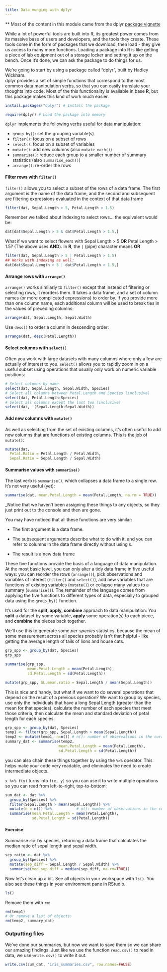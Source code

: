 ```yaml
---
title: Data munging with dplyr
---
```


** Most of the content in this module came from the dplyr 
[package vignette](http://cran.rstudio.com/web/packages/dplyr/vignettes/introduction.html)

While a lot of powerful tools are built into R, its greatest power comes from 
its massive base of users and developers, and the tools they create.  These 
tools come in the form of packages that we download, then load - they give us 
access to many more functions.  Loading a package into R is like getting a piece 
of lab equipment out of a storage locker and setting it up on the bench. Once 
it's done, we can ask the package to do things for us.

We're going to start by using a package called "dplyr", built by Hadley Wickham.  
dplyr provides a set of simple functions that correspond to the most common data 
manipulation verbs, so that you can easily translate your thoughts into code. 
Most of the this functionality is available in base **R**, but this package 
makes this kind of work much easier.

```r
install.packages("dplyr") # Install the package
```

```r
require(dplyr) # Load the package into memory
```

`dplyr` implements the following verbs useful for data manipulation:

* `group_by()`: set the grouping variable(s)
* `filter()`: focus on a subset of rows
* `select()`: focus on a subset of variables
* `mutate()`: add new columns (also `mutate_each()`)
* `summarise()`: reduce each group to a smaller number of summary statistics 
  (also `summarise_each()`)
* `arrange()`: re-order the rows

#### Filter rows with `filter()`

`filter()` allows you to select a subset of the rows of a data frame. The first 
argument is the name of the data frame, and the second and subsequent are 
filtering expressions evaluated in the context of that data frame

```r
filter(dat, Sepal.Length > 5, Petal.Length > 1.5)
```

Remember we talked about indexing to select rows... the equivalent would be:

```r
dat[dat$Sepal.Length > 5 & dat$Petal.Length > 1.5,]
```

What if we want to select flowers with Sepal Length > 5 **OR** Petal Length > 1.5?
(The above uses **AND**).  In **R**, the `|` (pipe) character means **OR**

```r
filter(dat, Sepal.Length > 5 | Petal.Length > 1.5)
## Works with indexing as well:
dat[dat$Sepal.Length > 5 | dat$Petal.Length > 1.5,]
```

#### Arrange rows with `arrange()`

`arrange()` works similarly to `filter()` except that instead of filtering or 
selecting rows, it reorders them. It takes a data frame, and a set of column 
names (or more complicated expressions) to order by. If you provide more than 
one column name, each additional column will be used to break ties in the values 
of preceding columns:

```r
arrange(dat, Sepal.Length, Sepal.Width)
```

Use `desc()` to order a column in descending order:

```r
arrange(dat, desc(Petal.Length))
```

#### Select columns with `select()`

Often you work with large datasets with many columns where only a few are 
actually of interest to you. `select()` allows you to rapidly zoom in on a 
useful subset using operations that usually only work on numeric variable positions:

```r
# Select columns by name
select(dat, Sepal.Length, Sepal.Width, Species)
# Select all columns between Petal.Length and Species (inclusive)
select(dat, Petal.Length:Species)
# Select all columns except the last two (inclusive)
select(dat, -(Sepal.Length:Sepal.Width))
```

#### Add new columns with `mutate()`

As well as selecting from the set of existing columns, it's often useful to add 
new columns that are functions of existing columns. This is the job of `mutate()`:

```r
mutate(dat,
  Petal.Ratio = Petal.Length / Petal.Width,
  Sepal.Ratio = Sepal.Length / Sepal.Width)
```

#### Summarise values with `summarise()`

The last verb is `summarise()`, which collapses a data frame to a single row. 
It's not very useful (yet):

```r
summarise(dat, mean.Petal.Length = mean(Petal.Length, na.rm = TRUE))
```

_Notice that we haven't been assigning these things to any objects, so they just 
print out to the console and then are gone.

You may have noticed that all these functions are very similar:

* The first argument is a data frame.

* The subsequent arguments describe what to do with it, and you can refer
  to columns in the data frame directly without using `$`.

* The result is a new data frame

These five functions provide the basis of a language of data manipulation. At 
the most basic level, you can only alter a tidy data frame in five useful ways: 
you can reorder the rows (`arrange()`), pick observations and variables of 
interest (`filter()` and `select()`), add new variables that are functions of 
existing variables (`mutate()`) or collapse many values to a summary 
(`summarise()`). The remainder of the language comes from applying the five 
functions to different types of data, especially to grouped data using the 
`group_by()` function.

It's used for the **split, apply, combine** approach to data manipulation: You 
**split** a dataset by some variable, **apply** some operation(s) to each piece, 
and **combine** the pieces back together.

We'll use this to generate some _per-species_ statistics, because the mean of 
some measurement across all species probably isn't that helpful - like getting 
the average length of tails of lions and house cats.

```r
grp_spp <- group_by(dat, Species)
grp_spp

summarise(grp_spp, 
          mean.Petal.Length = mean(Petal.Length), 
          sd.Petal.Length = sd(Petal.Length))

mutate(grp_spp, SL.mean.ratio = Sepal.Length / mean(Sepal.Length))
```

This is nice and handy, but what if we want to do several operations that depend 
on the result of a previous operation? We want to group by species, use only the 
individuals that have a long Sepal Length (greater than the mean for that 
species), calculate the number of each species that meet those criteria, then 
calculate the mean and standard deviation of petal length for each species.

```r
grp_spp <- group_by(dat, Species)
temp1 <- filter(grp_spp, Sepal.Length > mean(Sepal.Length))
temp2 <- mutate(temp1, n=n()) # n(): number of observations in the current group
summary_dat <- summarise(temp2, 
                        mean.Petal.Length = mean(Petal.Length), 
                        sd.Petal.Length = sd(Petal.Length))

```

you can also chain these things together by using the `%>%` operator. This helps 
make your code very readable, and eliminates the need to create intermediate 
objects.

`x %>% f(y)` turns into `f(x, y)` so you can use it to write multiple 
operations so you can read from left-to-right, top-to-bottom:

```r
sum_dat <- dat %>%
  group_by(Species) %>%
  filter(Sepal.Length > mean(Sepal.Length)) %>%
  mutate(n = n()) %>%           # n(): number of observations in the current group
  summarise(mean.Petal.Length = mean(Petal.Length), 
            sd.Petal.Length = sd(Petal.Length))
```

#### Exercise

Summarise `dat` by species, returning a data frame that calculates the median 
ratio of sepal length and sepal width.

```r
sep_ratio <- dat %>%
  group_by(Species) %>%
  mutate(sep_diff = Sepal.Length / Sepal.Width) %>%
  summarise(med_sep_diff = median(sep_diff, na.rm=TRUE))
```


Now let's clean up a bit. See all objects in your workspace with `ls()`.  You 
also see these things in your environment pane in RStudio.

```r
ls()
```

Remove them with `rm`:

```r
rm(temp1)
# Or remove a list of objects:
rm(temp2, summary_dat)
```

### Outputting files

We've done our summaries, but now we want to save them so we can share our 
amazing findings.  Just like we use the function `read.csv()` to read in data, 
we use `write.csv()` to write it out.

```r
write.csv(sum_dat, "iris_summaries.csv", row.names=FALSE)
```

